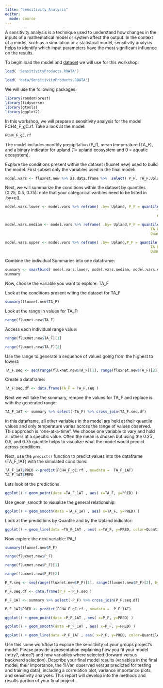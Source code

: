 ```yaml
---
title: "Sensitivity Analysis"
editor: 
  mode: source
---
```

A sensitivity analysis is a technique used to understand how changes in the inputs of a mathematical model or system affect the output. In the context of a model, such as a simulation or a statistical model, sensitivity analysis helps to identify which input parameters have the most significant influence on the results.

To begin load the model and [dataset](https://yale.instructure.com/courses/101353/files/10231469?wrap=1) we will use for this workshop:
```r
load( 'SensitivityProducts.RDATA')
```

```r
load( 'data/SensitivityProducts.RDATA')
```
We will use the following packages:
```r
library(randomForest)
library(tidyverse)
library(gtools)
library(ggplot2)
```

In this workshop, we will prepare a sensitivity analysis for the model FCH4_F_gC.rf. Take a look at the model:

```r
FCH4_F_gC.rf 
```
The model includes monthly precipitation (P_f), mean temperature (TA_F), and a binary indicator for upland (1= upland ecosystem and 0 = aquatic ecosystem).

Explore the conditions present within the dataset (fluxnet.new) used to build the model. First subset only the variables used in the final model:

```r
model.vars <- fluxnet.new %>% as.data.frame %>%  select( P_F, TA_F,Upland)
```
Next, we will summarize the conditions within the dataset by quantiles (0.25, 0.5, 0.75): note that your categorical varibles need to be listed in .by=c().

```r
model.vars.lower <- model.vars %>% reframe( .by= Upland, P_F = quantile(P_F, 0.25),
                                                                      TA_F = quantile(TA_F, 0.25 ),
                                                                      Quantile = as.factor(0.25)) %>% as.data.frame()

model.vars.median <- model.vars %>% reframe( .by= Upland,P_F = quantile(P_F, 0.5),
                                                                   TA_F = quantile(TA_F, 0.5 ),
                                                                   Quantile = as.factor(0.5)) %>% as.data.frame()

model.vars.upper <- model.vars %>% reframe( .by= Upland,P_F = quantile(P_F, 0.75),
                                                                   TA_F = quantile(TA_F, 0.75 ),
                                                                   Quantile = as.factor(0.75)) %>% as.data.frame()

```

Combine the individual Summaries into one dataframe:

```r
summary <- smartbind( model.vars.lower, model.vars.median, model.vars.upper)
summary 
```
Now, choose the variable you want to explore: TA_F

Look at the conditions present witing the dataset for TA_F
```r
summary(fluxnet.new$TA_F)
```

Look at the range in values for TA_F:
```r
range(fluxnet.new$TA_F)
```

Access each individual range value: 
```r
range(fluxnet.new$TA_F)[1]

range(fluxnet.new$TA_F)[2]
```
Use the range to generate a sequence of values going from the highest to lowest:
```r
TA_F.seq <- seq(range(fluxnet.new$TA_F)[1], range(fluxnet.new$TA_F)[2], by=5 )
```
Create a dataframe:
```r
TA_F.seq.df <- data.frame(TA_F = TA_F.seq )
```
Next we will take the summary, remove the values for TA_F and replace is with the generated range:

```r
TA_F_1AT <- summary %>% select(-TA_F) %>% cross_join(TA_F.seq.df)
```
In this dataframe, all other variables in the model are held at their quantile values and only temperature varies across the range of values observed. This approach is "one-at-a-time". We choose one variable to vary and hold all others at a specific value. Often the mean is chosen but using the 0.25 , 0.5, and 0.75 quantile helps to visualize what the model would predict across conditions. 

Next, use the `predict()` function to predict values into the dataframe (TA_F_1AT) with the simulated conditions:

```r
TA_F_1AT$PRED <-predict(FCH4_F_gC.rf , newdata =  TA_F_1AT)
TA_F_1AT$PRED
```
Lets look at the predictions.


```r
ggplot() + geom_point(data =TA_F_1AT , aes( x=TA_F, y=PRED) )
```
Use geom_smooth to visualize the general relationship:

```r
ggplot() + geom_smooth(data =TA_F_1AT , aes( x=TA_F, y=PRED) )
```
Look at the predictions by Quantile and by the Upland indicator:

```r
ggplot() + geom_line(data =TA_F_1AT , aes( x=TA_F, y=PRED, color=Quantile, group=interaction(Quantile, Upland), linetype =Upland)  )
```
Now explore the next variable: PA_f
```r
summary(fluxnet.new$P_F)

range(fluxnet.new$P_F)

range(fluxnet.new$P_F)[1]

range(fluxnet.new$P_F)[2]

P_F.seq <- seq(range(fluxnet.new$P_F)[1], range(fluxnet.new$P_F)[2], by=100 )

P_F.seq.df <- data.frame(P_F = P_F.seq )

P_F_1AT <- summary %>% select(-P_F) %>% cross_join(P_F.seq.df)

P_F_1AT$PRED <- predict(FCH4_F_gC.rf , newdata =  P_F_1AT)

ggplot() + geom_point(data =P_F_1AT , aes( x=P_F, y=PRED) )

ggplot() + geom_smooth(data =P_F_1AT , aes( x=P_F, y=PRED) )

ggplot() + geom_line(data =P_F_1AT , aes( x=P_F, y=PRED, color=Quantile, group=interaction(Quantile, Upland), linetype =Upland)  )

```
Use this same workflow to explore the sensitivity of your groups project's model. Please provide a presentation explaining how you fit your model (mtry?, ntree?) and how variables where selected (forward versus backward selection). Describe your final model results (variables in the final model, their importance, the %Var, observed versus predicted for testing and training data), including a correlation plot, variance importance plots, and sensitivity analyses. This report will develop into the methods and results portion of your final project. 